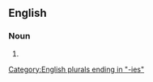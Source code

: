 ==English==

===Noun===
{{head|en|noun form}}

# {{plural of|barbarity|lang=en}}

[[Category:English plurals ending in "-ies"]]